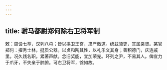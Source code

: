 ```yaml
---
---
---
```

title: 驸马都尉郑何除右卫将军制
---



敕：周设七萃，汉列八屯；皆以拱卫王宫，肃严徼道。统兹骑吏，其属亲贤。某官郑何：擢秀士林，挺质公器。以贞和陶其性，以礼乐文其身；善积德门，庆连戚里。况久践名职，累著声猷。念旧奖能，宜加荣宠。环列之尹，不易其人。俾宣力于爪牙，不失亲于肺腑。可右卫将军，馀如故。